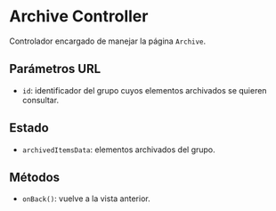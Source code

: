 

<Meta title="Controller/Archive Controller" component={ArchiveController} />

# Archive Controller

Controlador encargado de manejar la página `Archive`.

## Parámetros URL
- `id`: identificador del grupo cuyos elementos archivados se quieren consultar.

## Estado
- `archivedItemsData`: elementos archivados del grupo.

## Métodos
- `onBack()`: vuelve a la vista anterior.
